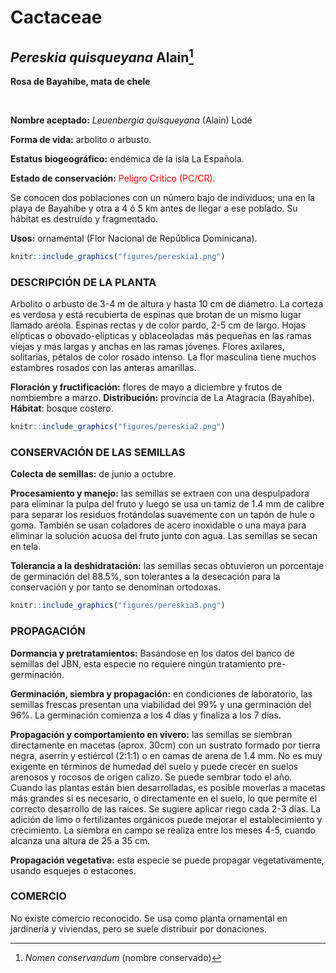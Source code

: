 # Cactaceae {.unnumbered}

## *Pereskia quisqueyana* Alain^[*Nomen conservandum* (nombre conservado)]  {#pereskia .unnumbered}

::: {.blackbox data-latex=""}
**Rosa de Bayahíbe, mata de chele**
:::

<br>

**Nombre aceptado:** *Leuenbergia quisqueyana* (Alain) Lodé

**Forma de vida:** arbolito o arbusto.

**Estatus biogeográfico:** endémica de la isla La Española.

**Estado de conservación:** [Peligro Crítico (PC/CR).]{style="color: red;"}

Se conocen dos poblaciones con un número bajo de individuos; una en la playa de Bayahíbe y otra a 4 ó 5 km antes de llegar a ese poblado. Su hábitat es destruído y fragmentado.

**Usos:** ornamental (Flor Nacional de República Dominicana).

```r
knitr::include_graphics("figures/pereskia1.png")
```

### DESCRIPCIÓN DE LA PLANTA {.unlisted -}

Arbolito o arbusto de 3-4 m de altura y hasta 10 cm de diámetro. La corteza es verdosa y está recubierta de espinas que brotan de un mismo lugar llamado aréola. Espinas rectas y de color pardo, 2-5 cm de largo. Hojas elípticas o obovado-elípticas y oblaceoladas más pequeñas en las ramas viejas y más largas y anchas en las ramas jóvenes. Flores axilares, solitarias, pétalos de color rosado intenso. La flor masculina tiene muchos estambres rosados con las anteras amarillas.

**Floración y fructificación:** flores de mayo a diciembre y frutos de nombiembre a marzo.
**Distribución:** provincia de La Atagracia (Bayahíbe).
**Hábitat**: bosque costero.

```r
knitr::include_graphics("figures/pereskia2.png")
```

### CONSERVACIÓN DE LAS SEMILLAS {.unlisted -}

**Colecta de semillas:** de junio a octubre.

**Procesamiento y manejo:** las semillas se extraen con una despulpadora para eliminar la pulpa del fruto y luego se usa un tamiz de 1.4 mm de calibre para separar los residuos frotándolas suavemente con un tapón de hule o goma. También se usan coladores de acero inoxidable o una maya para eliminar la solución acuosa del fruto junto con agua. Las semillas se secan en tela.

**Tolerancia a la deshidratación:** las semillas secas obtuvieron un porcentaje de germinación del 88.5%, son tolerantes a la desecación para la conservación y por tanto se denominan ortodoxas.


```r
knitr::include_graphics("figures/pereskia3.png")
```

### PROPAGACIÓN {.unlisted -}

**Dormancia y pretratamientos:** Basándose en los datos del banco de semillas del JBN, esta especie no requiere ningún tratamiento pre-germinación.

**Germinación, siembra y propagación:** en condiciones de laboratorio, las semillas frescas presentan una viabilidad del 99% y una germinación del 96%. La germinación comienza a los 4 días y finaliza a los 7 días.

**Propagación y comportamiento en vivero:** las semillas se siembran directamente en macetas (aprox. 30cm) con un sustrato formado por tierra negra, aserrín y estiércol (2:1:1) o en camas de arena de 1.4 mm. No es muy exigente en términos de humedad del suelo y puede crecer en suelos arenosos y rocosos de origen calizo. Se puede sembrar todo el año. Cuando las plantas están bien desarrolladas, es posible moverlas a macetas más grandes si es necesario, o directamente en el suelo, lo que permite el correcto desarrollo de las raíces. Se sugiere aplicar riego cada 2-3 días. La adición de limo o fertilizantes orgánicos puede mejorar el establecimiento y crecimiento. La siembra en campo se realiza entre los meses 4-5, cuando alcanza una altura de 25 a 35 cm.

**Propagación vegetativa:** esta especie se puede propagar vegetativamente, usando esquejes o estacones.

### COMERCIO {.unlisted -}

No existe comercio reconocido. Se usa como planta ornamental en jardinería y viviendas, pero se suele distribuir por donaciones.


